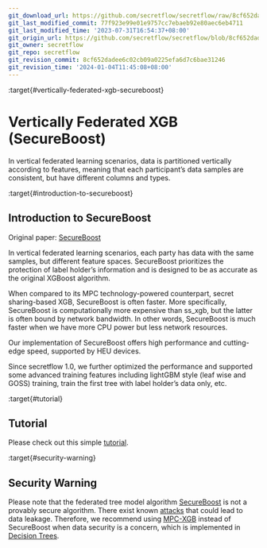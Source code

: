 ```yaml
---
git_download_url: https://github.com/secretflow/secretflow/raw/8cf652dadee6c02cb09a0225efa6d7c6bae31246/docs/user_guide/federated_learning/vertical_federated_learning/tree.md
git_last_modified_commit: 77f923e99e01e9757cc7ebaeb92e80aec6eb4711
git_last_modified_time: '2023-07-31T16:54:37+08:00'
git_origin_url: https://github.com/secretflow/secretflow/blob/8cf652dadee6c02cb09a0225efa6d7c6bae31246/docs/user_guide/federated_learning/vertical_federated_learning/tree.md
git_owner: secretflow
git_repo: secretflow
git_revision_commit: 8cf652dadee6c02cb09a0225efa6d7c6bae31246
git_revision_time: '2024-01-04T11:45:08+08:00'
---
```


:target{#vertically-federated-xgb-secureboost}

# Vertically Federated XGB (SecureBoost)

In vertical federated learning scenarios, data is partitioned vertically according to features, meaning that each participant’s data samples are consistent, but have different columns and types.

:target{#introduction-to-secureboost}

## Introduction to SecureBoost

Original paper: [SecureBoost](https://arxiv.org/abs/1901.08755)

In vertical federated learning scenarios, each party has data with the same samples, but different feature spaces. SecureBoost prioritizes the protection of label holder’s information and is designed to be as accurate as the original XGBoost algorithm.

When compared to its MPC technology-powered counterpart, secret sharing-based XGB, SecureBoost is often faster. More specifically, SecureBoost is computationally more expensive than ss\_xgb, but the latter is often bound by network bandwidth. In other words, SecureBoost is much faster when we have more CPU power but less network resources.

Our implementation of SecureBoost offers high performance and cutting-edge speed, supported by HEU devices.

Since secretflow 1.0, we further optimized the performance and supported some advanced training features including lightGBM style (leaf wise and GOSS) training, train the first tree with label holder’s data only, etc.

:target{#tutorial}

## Tutorial

Please check out this simple [tutorial](../../../tutorial/SecureBoost.mdx).

:target{#security-warning}

## Security Warning

Please note that the federated tree model algorithm [SecureBoost](https://arxiv.org/abs/1901.08755) is not a provably secure algorithm. There exist known [attacks](https://arxiv.org/pdf/2011.09290.pdf) that could lead to data leakage. Therefore, we recommend using [MPC-XGB](https://arxiv.org/abs/2005.08479) instead of SecureBoost when data security is a concern, which is implemented in [Decision Trees](../../mpc_ml/decision_tree.mdx).
